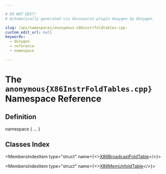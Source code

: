 ```yaml
---

# DO NOT EDIT!
# Automatically generated via docusaurus-plugin-doxygen by Doxygen.

slug: /api/namespaces/anonymous-x86instrfoldtables-cpp-
custom_edit_url: null
keywords:
  - doxygen
  - reference
  - namespace

---
```





# The `anonymous{X86InstrFoldTables.cpp}` Namespace Reference

<DoxygenPage pluginConfig={pluginConfig}>



## Definition

<CodeBlock>namespace &#123; ... &#125;</CodeBlock>

## Classes Index

<MembersIndex>

<MembersIndexItem
  type="struct"
  name={<><a href="/docs/api/structs/anonymous-namespace-x86instrfoldtables-cpp-/x86broadcastfoldtable">X86BroadcastFoldTable</a></>}>
</MembersIndexItem>

<MembersIndexItem
  type="struct"
  name={<><a href="/docs/api/structs/anonymous-namespace-x86instrfoldtables-cpp-/x86memunfoldtable">X86MemUnfoldTable</a></>}>
</MembersIndexItem>

</MembersIndex>


</DoxygenPage>
